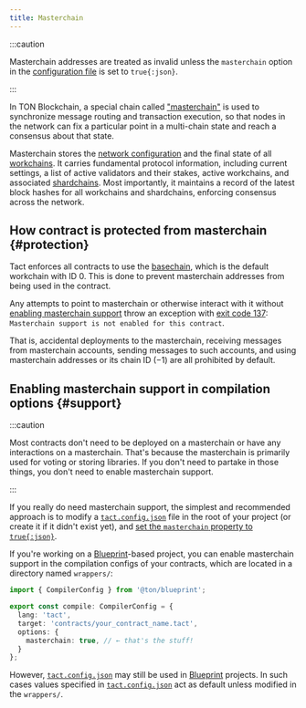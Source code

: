 ```yaml
---
title: Masterchain
---
```


:::caution

  Masterchain addresses are treated as invalid unless the `masterchain` option in the [configuration file](/book/config) is set to `true{:json}`.

:::

In TON Blockchain, a special chain called ["masterchain"](https://docs.ton.org/learn/overviews/ton-blockchain#masterchain-blockchain-of-blockchains) is used to synchronize message routing and transaction execution, so that nodes in the network can fix a particular point in a multi-chain state and reach a consensus about that state.

Masterchain stores the [network configuration](/ref/core-advanced#getconfigparam) and the final state of all [workchains](https://docs.ton.org/learn/overviews/ton-blockchain#workchain-blockchain-with-your-own-rules). It carries fundamental protocol information, including current settings, a list of active validators and their stakes, active workchains, and associated [shardchains](https://docs.ton.org/develop/blockchain/shards). Most importantly, it maintains a record of the latest block hashes for all workchains and shardchains, enforcing consensus across the network.

## How contract is protected from masterchain {#protection}

Tact enforces all contracts to use the [basechain](https://docs.ton.org/develop/blockchain/shards), which is the default workchain with ID $0$. This is done to prevent masterchain addresses from being used in the contract.

Any attempts to point to masterchain or otherwise interact with it without [enabling masterchain support](#support) throw an exception with [exit code 137](/book/exit-codes#137): `Masterchain support is not enabled for this contract`.

That is, accidental deployments to the masterchain, receiving messages from masterchain accounts, sending messages to such accounts, and using masterchain addresses or its chain ID ($-1$) are all prohibited by default.

## Enabling masterchain support in compilation options {#support}

:::caution

Most contracts don't need to be deployed on a masterchain or have any interactions on a masterchain. That's because the masterchain is primarily used for voting or storing libraries. If you don't need to partake in those things, you don't need to enable masterchain support.

:::

If you really do need masterchain support, the simplest and recommended approach is to modify a [`tact.config.json`](/book/config) file in the root of your project (or create it if it didn't exist yet), and [set the `masterchain` property to `true{:json}`](/book/config#options-masterchain).

If you're working on a [Blueprint][bp]-based project, you can enable masterchain support in the compilation configs of your contracts, which are located in a directory named `wrappers/`:

```typescript title="wrappers/YourContractName.compile.ts" {7}
import { CompilerConfig } from '@ton/blueprint';

export const compile: CompilerConfig = {
  lang: 'tact',
  target: 'contracts/your_contract_name.tact',
  options: {
    masterchain: true, // ← that's the stuff!
  }
};
```

However, [`tact.config.json`](/book/config) may still be used in [Blueprint][bp] projects. In such cases values specified in [`tact.config.json`](/book/config) act as default unless modified in the `wrappers/`.

[bp]: https://github.com/ton-org/blueprint
